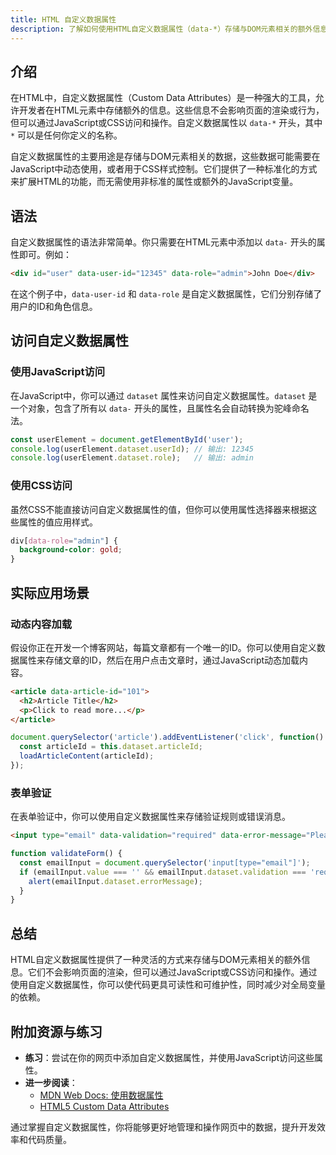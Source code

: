 ```yaml
---
title: HTML 自定义数据属性
description: 了解如何使用HTML自定义数据属性（data-*）存储与DOM元素相关的额外信息，提升网页的灵活性和可维护性。
---
```


## 介绍

在HTML中，自定义数据属性（Custom Data Attributes）是一种强大的工具，允许开发者在HTML元素中存储额外的信息。这些信息不会影响页面的渲染或行为，但可以通过JavaScript或CSS访问和操作。自定义数据属性以 `data-*` 开头，其中 `*` 可以是任何你定义的名称。

自定义数据属性的主要用途是存储与DOM元素相关的数据，这些数据可能需要在JavaScript中动态使用，或者用于CSS样式控制。它们提供了一种标准化的方式来扩展HTML的功能，而无需使用非标准的属性或额外的JavaScript变量。

## 语法

自定义数据属性的语法非常简单。你只需要在HTML元素中添加以 `data-` 开头的属性即可。例如：

```html
<div id="user" data-user-id="12345" data-role="admin">John Doe</div>
```

在这个例子中，`data-user-id` 和 `data-role` 是自定义数据属性，它们分别存储了用户的ID和角色信息。

## 访问自定义数据属性

### 使用JavaScript访问

在JavaScript中，你可以通过 `dataset` 属性来访问自定义数据属性。`dataset` 是一个对象，包含了所有以 `data-` 开头的属性，且属性名会自动转换为驼峰命名法。

```javascript
const userElement = document.getElementById('user');
console.log(userElement.dataset.userId); // 输出: 12345
console.log(userElement.dataset.role);   // 输出: admin
```

### 使用CSS访问

虽然CSS不能直接访问自定义数据属性的值，但你可以使用属性选择器来根据这些属性的值应用样式。

```css
div[data-role="admin"] {
  background-color: gold;
}
```

## 实际应用场景

### 动态内容加载

假设你正在开发一个博客网站，每篇文章都有一个唯一的ID。你可以使用自定义数据属性来存储文章的ID，然后在用户点击文章时，通过JavaScript动态加载内容。

```html
<article data-article-id="101">
  <h2>Article Title</h2>
  <p>Click to read more...</p>
</article>
```

```javascript
document.querySelector('article').addEventListener('click', function() {
  const articleId = this.dataset.articleId;
  loadArticleContent(articleId);
});
```

### 表单验证

在表单验证中，你可以使用自定义数据属性来存储验证规则或错误消息。

```html
<input type="email" data-validation="required" data-error-message="Please enter a valid email address." />
```

```javascript
function validateForm() {
  const emailInput = document.querySelector('input[type="email"]');
  if (emailInput.value === '' && emailInput.dataset.validation === 'required') {
    alert(emailInput.dataset.errorMessage);
  }
}
```

## 总结

HTML自定义数据属性提供了一种灵活的方式来存储与DOM元素相关的额外信息。它们不会影响页面的渲染，但可以通过JavaScript或CSS访问和操作。通过使用自定义数据属性，你可以使代码更具可读性和可维护性，同时减少对全局变量的依赖。

## 附加资源与练习

- **练习**：尝试在你的网页中添加自定义数据属性，并使用JavaScript访问这些属性。
- **进一步阅读**：
  - [MDN Web Docs: 使用数据属性](https://developer.mozilla.org/zh-CN/docs/Learn/HTML/Howto/Use_data_attributes)
  - [HTML5 Custom Data Attributes](https://www.sitepoint.com/how-why-use-html5-custom-data-attributes/)

通过掌握自定义数据属性，你将能够更好地管理和操作网页中的数据，提升开发效率和代码质量。